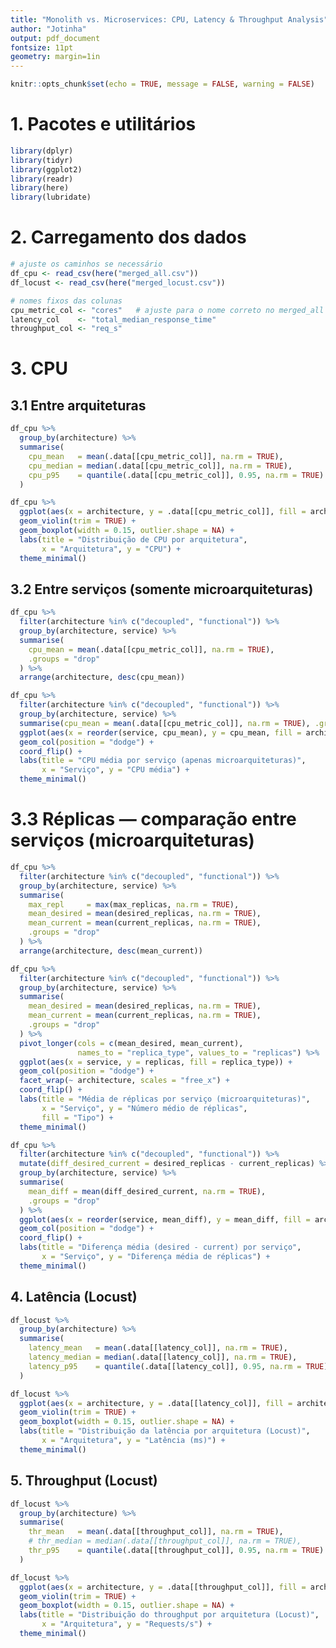 ```yaml
---
title: "Monolith vs. Microservices: CPU, Latency & Throughput Analysis"
author: "Jotinha"
output: pdf_document
fontsize: 11pt
geometry: margin=1in
---
```


```r
knitr::opts_chunk$set(echo = TRUE, message = FALSE, warning = FALSE)
```

# 1. Pacotes e utilitários

```r
library(dplyr)
library(tidyr)
library(ggplot2)
library(readr)
library(here)
library(lubridate)
```

# 2. Carregamento dos dados

```r
# ajuste os caminhos se necessário
df_cpu <- read_csv(here("merged_all.csv"))
df_locust <- read_csv(here("merged_locust.csv"))

# nomes fixos das colunas
cpu_metric_col <- "cores"   # ajuste para o nome correto no merged_all
latency_col    <- "total_median_response_time"
throughput_col <- "req_s"

```

# 3. CPU

## 3.1 Entre arquiteturas
```r
df_cpu %>%
  group_by(architecture) %>%
  summarise(
    cpu_mean   = mean(.data[[cpu_metric_col]], na.rm = TRUE),
    cpu_median = median(.data[[cpu_metric_col]], na.rm = TRUE),
    cpu_p95    = quantile(.data[[cpu_metric_col]], 0.95, na.rm = TRUE)
  )

df_cpu %>%
  ggplot(aes(x = architecture, y = .data[[cpu_metric_col]], fill = architecture)) +
  geom_violin(trim = TRUE) +
  geom_boxplot(width = 0.15, outlier.shape = NA) +
  labs(title = "Distribuição de CPU por arquitetura",
       x = "Arquitetura", y = "CPU") +
  theme_minimal()

```

## 3.2 Entre serviços (somente microarquiteturas)

```r
df_cpu %>%
  filter(architecture %in% c("decoupled", "functional")) %>%
  group_by(architecture, service) %>%
  summarise(
    cpu_mean = mean(.data[[cpu_metric_col]], na.rm = TRUE),
    .groups = "drop"
  ) %>%
  arrange(architecture, desc(cpu_mean))

df_cpu %>%
  filter(architecture %in% c("decoupled", "functional")) %>%
  group_by(architecture, service) %>%
  summarise(cpu_mean = mean(.data[[cpu_metric_col]], na.rm = TRUE), .groups = "drop") %>%
  ggplot(aes(x = reorder(service, cpu_mean), y = cpu_mean, fill = architecture)) +
  geom_col(position = "dodge") +
  coord_flip() +
  labs(title = "CPU média por serviço (apenas microarquiteturas)",
       x = "Serviço", y = "CPU média") +
  theme_minimal()
```

# 3.3 Réplicas — comparação entre serviços (microarquiteturas)

```r
df_cpu %>%
  filter(architecture %in% c("decoupled", "functional")) %>%
  group_by(architecture, service) %>%
  summarise(
    max_repl     = max(max_replicas, na.rm = TRUE),
    mean_desired = mean(desired_replicas, na.rm = TRUE),
    mean_current = mean(current_replicas, na.rm = TRUE),
    .groups = "drop"
  ) %>%
  arrange(architecture, desc(mean_current))

df_cpu %>%
  filter(architecture %in% c("decoupled", "functional")) %>%
  group_by(architecture, service) %>%
  summarise(
    mean_desired = mean(desired_replicas, na.rm = TRUE),
    mean_current = mean(current_replicas, na.rm = TRUE),
    .groups = "drop"
  ) %>%
  pivot_longer(cols = c(mean_desired, mean_current),
               names_to = "replica_type", values_to = "replicas") %>%
  ggplot(aes(x = service, y = replicas, fill = replica_type)) +
  geom_col(position = "dodge") +
  facet_wrap(~ architecture, scales = "free_x") +
  coord_flip() +
  labs(title = "Média de réplicas por serviço (microarquiteturas)",
       x = "Serviço", y = "Número médio de réplicas",
       fill = "Tipo") +
  theme_minimal()
```

```r
df_cpu %>%
  filter(architecture %in% c("decoupled", "functional")) %>%
  mutate(diff_desired_current = desired_replicas - current_replicas) %>%
  group_by(architecture, service) %>%
  summarise(
    mean_diff = mean(diff_desired_current, na.rm = TRUE),
    .groups = "drop"
  ) %>%
  ggplot(aes(x = reorder(service, mean_diff), y = mean_diff, fill = architecture)) +
  geom_col(position = "dodge") +
  coord_flip() +
  labs(title = "Diferença média (desired - current) por serviço",
       x = "Serviço", y = "Diferença média de réplicas") +
  theme_minimal()

```


## 4. Latência (Locust)

```r
df_locust %>%
  group_by(architecture) %>%
  summarise(
    latency_mean   = mean(.data[[latency_col]], na.rm = TRUE),
    latency_median = median(.data[[latency_col]], na.rm = TRUE),
    latency_p95    = quantile(.data[[latency_col]], 0.95, na.rm = TRUE)
  )

df_locust %>%
  ggplot(aes(x = architecture, y = .data[[latency_col]], fill = architecture)) +
  geom_violin(trim = TRUE) +
  geom_boxplot(width = 0.15, outlier.shape = NA) +
  labs(title = "Distribuição da latência por arquitetura (Locust)",
       x = "Arquitetura", y = "Latência (ms)") +
  theme_minimal()

```

## 5. Throughput (Locust)

```r
df_locust %>%
  group_by(architecture) %>%
  summarise(
    thr_mean   = mean(.data[[throughput_col]], na.rm = TRUE),
    # thr_median = median(.data[[throughput_col]], na.rm = TRUE),
    thr_p95    = quantile(.data[[throughput_col]], 0.95, na.rm = TRUE)
  )

df_locust %>%
  ggplot(aes(x = architecture, y = .data[[throughput_col]], fill = architecture)) +
  geom_violin(trim = TRUE) +
  geom_boxplot(width = 0.15, outlier.shape = NA) +
  labs(title = "Distribuição do throughput por arquitetura (Locust)",
       x = "Arquitetura", y = "Requests/s") +
  theme_minimal()
```

